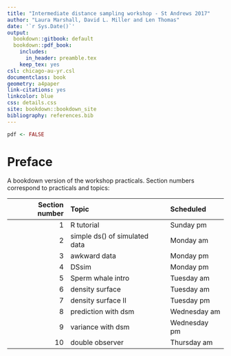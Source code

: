 ```yaml
--- 
title: "Intermediate distance sampling workshop - St Andrews 2017"
author: "Laura Marshall, David L. Miller and Len Thomas"
date: '`r Sys.Date()`'
output:
  bookdown::gitbook: default
  bookdown::pdf_book:
    includes:
      in_header: preamble.tex
    keep_tex: yes
csl: chicago-au-yr.csl
documentclass: book
geometry: a4paper
link-citations: yes
linkcolor: blue
css: details.css
site: bookdown::bookdown_site
bibliography: references.bib
---
```


```r
pdf <- FALSE
```

# Preface {-}

A bookdown version of the workshop practicals.  Section numbers correspond to practicals and topics:

| Section number | Topic | Scheduled |
|--------------:|:-----|:---------|
| 1  | R tutorial | Sunday pm |
| 2  | simple ds() of simulated data | Monday am |
| 3  | awkward data | Monday pm |
| 4  | DSsim | Monday pm |
| 5  | Sperm whale intro | Tuesday am |
| 6  | density surface | Tuesday am |
| 7  | density surface II | Tuesday pm |
| 8  | prediction with dsm | Wednesday am |
| 9  | variance with dsm | Wednesday pm |
| 10  | double observer | Thursday am |
